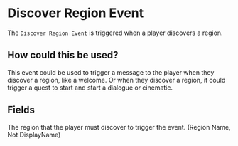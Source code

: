 
# Discover Region Event

The `Discover Region Event` is triggered when a player discovers a region.

## How could this be used?

This event could be used to trigger a message to the player when they discover a region, like a welcome.
Or when they discover a region, it could trigger a quest to start and start a dialogue or cinematic.

## Fields

<EventsField />

<EntryField name="Region" required>
    The region that the player must discover to trigger the event. (Region Name, Not DisplayName)
</EntryField>

